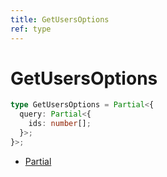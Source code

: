 ```yaml
---
title: GetUsersOptions
ref: type
---
```


# GetUsersOptions

```ts
type GetUsersOptions = Partial<{
  query: Partial<{
    ids: number[];
  }>;
}>;
```

- [Partial](https://www.typescriptlang.org/docs/handbook/utility-types.html#partialtype)
